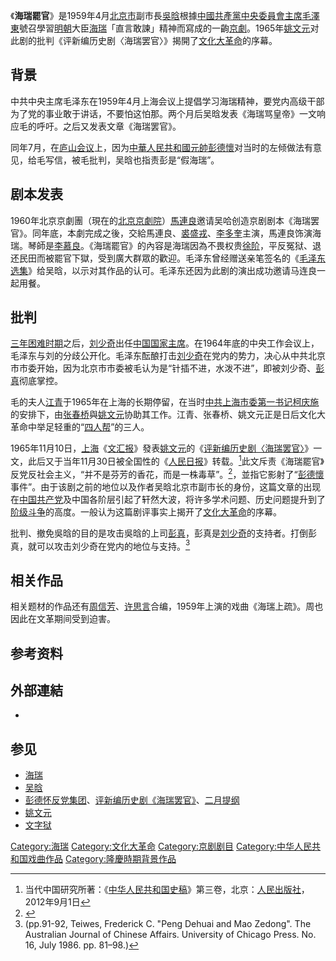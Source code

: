 {{for|电视剧《'''海瑞罷官'''》|海瑞 (电视剧)}}
《'''海瑞罷官'''》是1959年4月[[北京市|北京市]]副市長[[吳晗|吳晗]]根據[[中國共產黨中央委員會主席|中國共產黨中央委員會主席]][[毛澤東|毛澤東]]號召學習[[明朝|明朝]]大臣[[海瑞|海瑞]]「直言敢諫」精神而寫成的一齣[[京劇|京劇]]。1965年[[姚文元|姚文元]]对此剧的批判《评新编历史剧〈海瑞罢官〉》揭開了[[文化大革命|文化大革命]]的序幕。

==背景==
中共中央主席毛泽东在1959年4月上海会议上提倡学习海瑞精神，要党内高级干部为了党的事业敢于讲话，不要怕这怕那。两个月后吴晗发表《海瑞骂皇帝》一文响应毛的呼吁。之后又发表文章《海瑞罢官》。

同年7月，在[[庐山会议_(1959年)|庐山会议]]上，因为[[中華人民共和國元帥|中華人民共和國元帥]][[彭德懷|彭德懷]]对当时的左倾做法有意见，给毛写信，被毛批判，吴晗也指责彭是“假海瑞”。

==剧本发表==
1960年北京京劇團（現在的[[北京京劇院|北京京劇院]]）[[馬連良|馬連良]]邀请吴哈创造京剧剧本《海瑞罢官》。同年底，本劇完成之後，交給馬連良、[[裘盛戎|裘盛戎]]、[[李多奎|李多奎]]主演，馬連良饰演海瑞。琴師是[[李慕良|李慕良]]。《海瑞罷官》的內容是海瑞因為不畏权贵[[徐阶|徐阶]]，平反冤狱、退还民田而被罷官下獄，受到廣大群眾的歡迎。{{cn}}毛泽东曾经赠送亲笔签名的《[[毛泽东选集|毛泽东选集]]》给吴晗，以示对其作品的认可。毛泽东还因为此剧的演出成功邀请马连良一起用餐。

==批判==
[[三年困难时期|三年困难时期]]之后，[[刘少奇|刘少奇]]出任[[中华人民共和国主席|中国国家主席]]。在1964年底的中央工作会议上，毛泽东与刘的分歧公开化。毛泽东酝酿打击[[刘少奇|刘少奇]]在党内的势力，决心从中共北京市市委开始，因为北京市市委被毛认为是“针插不进，水泼不进”，即被刘少奇、[[彭真|彭真]]彻底掌控。

毛的夫人[[江青|江青]]于1965年在上海的长期停留，在当时[[中共上海市委|中共上海市委]][[第一书记|第一书记]][[柯庆施|柯庆施]]的安排下，由[[张春桥|张春桥]]與[[姚文元|姚文元]]协助其工作。江青、张春桥、姚文元正是日后文化大革命中举足轻重的“[[四人帮|四人帮]]”的三人。

1965年11月10日，[[上海|上海]]《[[文汇报_(上海)|文汇报]]》發表[[姚文元|姚文元]]的《[[评新编历史剧〈海瑞罢官〉|评新编历史剧〈海瑞罢官〉]]》一文，此后又于当年11月30日被全国性的《[[人民日报|人民日报]]》转载。<ref name="共和国史稿第三卷">当代中国研究所著：《[[中华人民共和国史稿|中华人民共和国史稿]]》第三卷，北京：[[人民出版社|人民出版社]]，2012年9月1日</ref>此文斥责《海瑞罷官》反党反社会主义，“并不是芬芳的香花，而是一株毒草”。<ref>{{cite web |url=http://news.xinhuanet.com/ziliao/2005-02/02/content_2538326.htm |title=《人民日报》转载《评新编历史剧〈海瑞罢官〉》的编者按 |accessdate=2008-09-08 |date=1965-11-30 |work=人民日报 |publisher=[[新华网|新华网]] |language=zh-hans |archive-date=2016-05-23 |archive-url=https://web.archive.org/web/20160523173552/http://news.xinhuanet.com/ziliao/2005-02/02/content_2538326.htm |dead-url=no }}</ref>，並指它影射了“[[彭德懷|彭德懷]]事件”。由于该剧之前的地位以及作者吴晗北京市副市长的身份，这篇文章的出现在[[中国共产党|中国共产党]]及中国各阶层引起了轩然大波，将许多学术问题、历史问题提升到了[[阶级斗争|阶级斗争]]的高度。一般认为这篇剧评事实上揭开了[[文化大革命|文化大革命]]的序幕。

批判、撤免吳晗的目的是攻击吳晗的上司[[彭真|彭真]]，彭真是[[刘少奇|刘少奇]]的支持者。打倒彭真，就可以攻击刘少奇在党内的地位与支持。<ref>(pp.91-92, Teiwes, Frederick C. "Peng Dehuai and Mao Zedong". The Australian Journal of Chinese Affairs. University of Chicago Press. No. 16, July 1986. pp. 81–98.)</ref>

==相关作品==
相关题材的作品还有[[周信芳|周信芳]]、[[许思言|许思言]]合编，1959年上演的戏曲《海瑞上疏》。周也因此在文革期间受到迫害。

== 参考资料 ==
{{reflist}}

== 外部連結 ==
*{{cite web|url=http://cpc.people.com.cn/GB/64184/64186/66676/4493764.html|title=《评新编历史剧〈海瑞罢官〉》及《人民日报》转载的编者按|archiveurl=https://web.archive.org/web/20190410194918/http://cpc.people.com.cn/GB/64184/64186/66676/4493764.html|archivedate=2019-04-10|access-date=2016-08-01|dead-url=no}}

== 参见 ==
{{Portal box|中华人民共和国|历史|戏剧}}
{{Portal box|中国共产党|中华人民共和国|政治|文学|历史}}
* [[海瑞|海瑞]]
* [[吴晗|吴晗]]
* [[彭德怀反党集团|彭德怀反党集团]]、[[评新编历史剧《海瑞罢官》|评新编历史剧《海瑞罢官》]]、[[二月提纲|二月提纲]]
* [[姚文元|姚文元]]
* [[文字狱|文字狱]]

{{文革时期事件}}

[[Category:海瑞|Category:海瑞]]
[[Category:文化大革命|Category:文化大革命]]
[[Category:京剧剧目|Category:京剧剧目]]
[[Category:中华人民共和国戏曲作品|Category:中华人民共和国戏曲作品]]
[[Category:隆慶時期背景作品|Category:隆慶時期背景作品]]